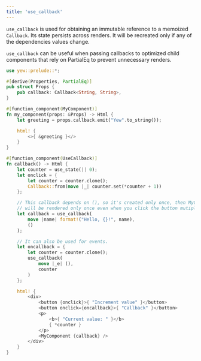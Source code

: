 ```yaml
---
title: 'use_callback'
---
```


`use_callback` is used for obtaining an immutable reference to a memoized `Callback`.
Its state persists across renders.
It will be recreated only if any of the dependencies values change.

`use_callback` can be useful when passing callbacks to optimized child components that rely on
PartialEq to prevent unnecessary renders.

```rust
use yew::prelude::*;

#[derive(Properties, PartialEq)]
pub struct Props {
    pub callback: Callback<String, String>,
}

#[function_component(MyComponent)]
fn my_component(props: &Props) -> Html {
    let greeting = props.callback.emit("Yew".to_string());

    html! {
        <>{ &greeting }</>
    }
}

#[function_component(UseCallback)]
fn callback() -> Html {
    let counter = use_state(|| 0);
    let onclick = {
        let counter = counter.clone();
        Callback::from(move |_| counter.set(*counter + 1))
    };

    // This callback depends on (), so it's created only once, then MyComponent
    // will be rendered only once even when you click the button mutiple times.
    let callback = use_callback(
        move |name| format!("Hello, {}!", name),
        ()
    );

    // It can also be used for events.
    let oncallback = {
        let counter = counter.clone();
        use_callback(
            move |_e| (),
            counter
        )
    };

    html! {
        <div>
            <button {onclick}>{ "Increment value" }</button>
            <button onclick={oncallback}>{ "Callback" }</button>
            <p>
                <b>{ "Current value: " }</b>
                { *counter }
            </p>
            <MyComponent {callback} />
        </div>
    }
}
```
